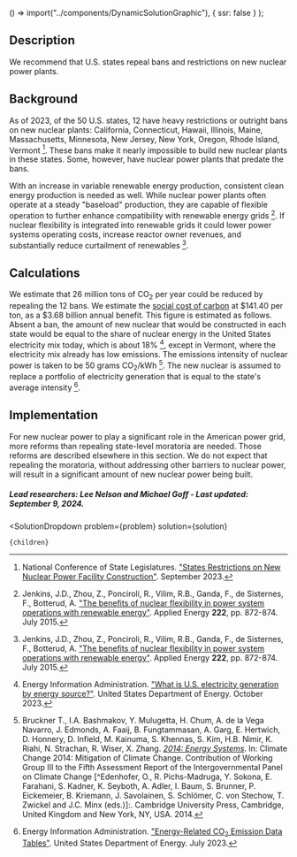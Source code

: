 
  () => import("../components/DynamicSolutionGraphic"),
  { ssr: false }
);


## Description
We recommend that U.S. states repeal bans and restrictions on new nuclear power plants.

## Background
As of 2023, of the 50 U.S. states, 12 have heavy restrictions or outright bans on new nuclear plants: California, Connecticut, Hawaii, Illinois, Maine, Massachusetts, Minnesota, New Jersey, New York, Oregon, Rhode Island, Vermont [^"1"]. These bans make it nearly impossible to build new nuclear plants in these states. Some, however, have nuclear power plants that predate the bans.

With an increase in variable renewable energy production, consistent clean energy production is needed as well. While nuclear power plants often operate at a steady "baseload" production, they are capable of flexible operation to further enhance compatibility with renewable energy grids [^"6"]. If nuclear flexibility is integrated into renewable grids it could lower power systems operating costs, increase reactor owner revenues, and substantially reduce curtailment of renewables [^"6"].

## Calculations
We estimate that 26 million tons of CO<sub>2</sub> per year could be reduced by repealing the 12 bans. We estimate the [social cost of carbon](https://www.urbancruiseship.org/energy/energy_socioeconomics/carbon_pricing_e) at $141.40 per ton, as a $3.68 billion annual benefit.
This figure is estimated as follows. Absent a ban, the amount of new nuclear that would be constructed in each state would be equal to the share of nuclear energy in the United States electricity mix today, which is about 18% [^"3"], except in Vermont, where the electricity mix already has low emissions. The emissions intensity of nuclear power is taken to be 50 grams CO<sub>2</sub>/kWh [^"2"]. The new nuclear is assumed to replace a portfolio of electricity generation that is equal to the state's average intensity [^"4"].

## Implementation
For new nuclear power to play a significant role in the American power grid, more reforms than repealing state-level moratoria are needed. Those reforms are described elsewhere in this section. We do not expect that repealing the moratoria, without addressing other barriers to nuclear power, will result in a significant amount of new nuclear power being built.

##### Lead researchers: Lee Nelson and Michael Goff - Last updated: September 9, 2024.

[^"1"]: National Conference of State Legislatures. ["States Restrictions on New Nuclear Power Facility Construction"](https://www.ncsl.org/environment-and-natural-resources/states-restrictions-on-new-nuclear-power-facility-construction). September 2023.

[^"2"]: Bruckner T., I.A. Bashmakov, Y. Mulugetta, H. Chum, A. de la Vega Navarro, J. Edmonds, A. Faaij, B. Fungtammasan, A. Garg, E. Hertwich, D. Honnery, D. Infield, M. Kainuma, S. Khennas, S. Kim, H.B. Nimir, K. Riahi, N. Strachan, R. Wiser, X. Zhang. [*2014: Energy Systems*](https://www.ipcc.ch/site/assets/uploads/2018/02/ipcc_wg3_ar5_chapter7.pdf). In: Climate Change 2014: Mitigation of Climate Change. Contribution of Working Group III to the Fifth Assessment Report of the Intergovernmental Panel on Climate Change [^Edenhofer, O., R. Pichs-Madruga, Y. Sokona, E. Farahani, S. Kadner, K. Seyboth, A. Adler, I. Baum, S. Brunner, P. Eickemeier, B. Kriemann, J. Savolainen, S. Schlömer, C. von Stechow, T. Zwickel and J.C. Minx (eds.)]:. Cambridge University Press, Cambridge, United Kingdom and New York, NY, USA. 2014.

[^"3"]: Energy Information Administration. ["What is U.S. electricity generation by energy source?"](https://www.eia.gov/tools/faqs/faq.php?id=427&t=3). United States Department of Energy. October 2023.

[^"4"]: Energy Information Administration. ["Energy-Related CO<sub>2</sub> Emission Data Tables"](https://www.eia.gov/environment/emissions/state/). United States Department of Energy. July 2023.

[^"5"]: Hyden, M. ["Matters of dollars and cents, what does legislation really cost?"]( https://www.rstreet.org/commentary/matters-of-dollars-and-cents-what-does-legislation-really-cost/) State Policy, R Street Institute, February 2022.

[^"6"]: Jenkins, J.D., Zhou, Z., Ponciroli, R., Vilim, R.B., Ganda, F., de Sisternes, F., Botterud, A. ["The benefits of nuclear flexibility in power system operations with renewable energy"](https://doi.org/10.1016/j.apenergy.2018.03.002). Applied Energy **222**, pp. 872-874. July 2015.


  <SolutionDropdown 
    problem={problem} 
    solution={solution}
  >
    {children}
  </SolutionDropdown>